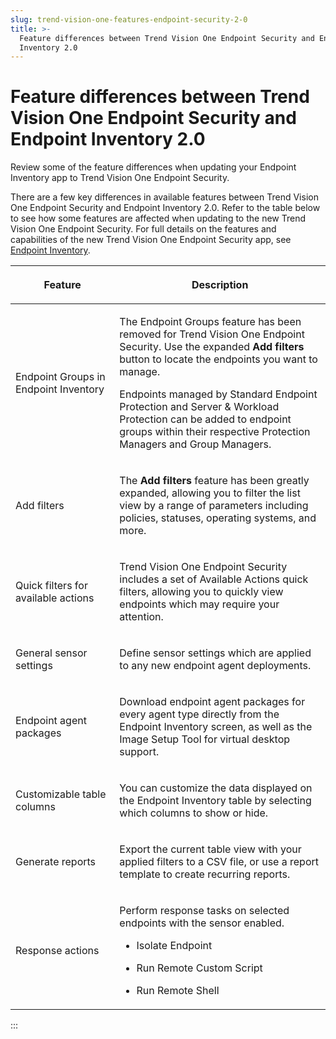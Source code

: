 ```yaml
---
slug: trend-vision-one-features-endpoint-security-2-0
title: >-
  Feature differences between Trend Vision One Endpoint Security and Endpoint
  Inventory 2.0
---
```

# Feature differences between Trend Vision One Endpoint Security and Endpoint Inventory 2.0

Review some of the feature differences when updating your Endpoint Inventory app to Trend Vision One Endpoint Security.

There are a few key differences in available features between Trend Vision One Endpoint Security and Endpoint Inventory 2.0. Refer to the table below to see how some features are affected when updating to the new Trend Vision One Endpoint Security. For full details on the features and capabilities of the new Trend Vision One Endpoint Security app, see [Endpoint Inventory](endpoint-inventory-intro-part.mdx).

<table>
<colgroup>
<col style="width: 33%" />
<col style="width: 67%" />
</colgroup>
<thead>
<tr>
<th><p>Feature</p></th>
<th><p>Description</p></th>
</tr>
</thead>
<tbody>
<tr>
<td><p>Endpoint Groups in Endpoint Inventory</p></td>
<td><p>The Endpoint Groups feature has been removed for Trend Vision One Endpoint Security. Use the expanded <strong>Add filters</strong> button to locate the endpoints you want to manage.</p>
<p>Endpoints managed by Standard Endpoint Protection and Server &amp; Workload Protection can be added to endpoint groups within their respective Protection Managers and Group Managers.</p></td>
</tr>
<tr>
<td><p>Add filters</p></td>
<td><p>The <strong>Add filters</strong> feature has been greatly expanded, allowing you to filter the list view by a range of parameters including policies, statuses, operating systems, and more.</p></td>
</tr>
<tr>
<td><p>Quick filters for available actions</p></td>
<td><p>Trend Vision One Endpoint Security includes a set of Available Actions quick filters, allowing you to quickly view endpoints which may require your attention.</p></td>
</tr>
<tr>
<td><p>General sensor settings</p></td>
<td><p>Define sensor settings which are applied to any new endpoint agent deployments.</p></td>
</tr>
<tr>
<td><p>Endpoint agent packages</p></td>
<td><p>Download endpoint agent packages for every agent type directly from the Endpoint Inventory screen, as well as the Image Setup Tool for virtual desktop support.</p></td>
</tr>
<tr>
<td><p>Customizable table columns</p></td>
<td><p>You can customize the data displayed on the Endpoint Inventory table by selecting which columns to show or hide.</p></td>
</tr>
<tr>
<td><p>Generate reports</p></td>
<td><p>Export the current table view with your applied filters to a CSV file, or use a report template to create recurring reports.</p></td>
</tr>
<tr>
<td><p>Response actions</p></td>
<td><p>Perform response tasks on selected endpoints with the sensor enabled.</p>
<ul>
<li><p>Isolate Endpoint</p></li>
<li><p>Run Remote Custom Script</p></li>
<li><p>Run Remote Shell</p></li>
</ul></td>
</tr>
</tbody>
</table>
:::
